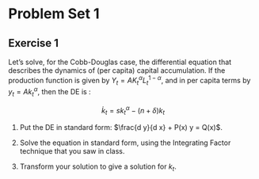 Problem Set 1
========================================================

## Exercise 1
Let's solve, for the Cobb-Douglas case, the differential equation that describes the dynamics of (per capita) capital accumulation. If the production function is given by $Y_t = A K_t^\alpha L_t^{1-\alpha}$, and in per capita terms by $y_t = A k_t^{\alpha}$, then the DE is :

$$
\begin{equation}\label{kdiffeq}
\dot{k}_t = s k_t^{\alpha} - (n + \delta) k_t
\end{equation}
$$


1. Put the DE in standard form: $\frac{d y}{d x} + P(x) y = Q(x)$.


2. Solve the equation in standard form, using the Integrating Factor technique that you saw in class.


3. Transform your solution to give a solution for $k_t$.